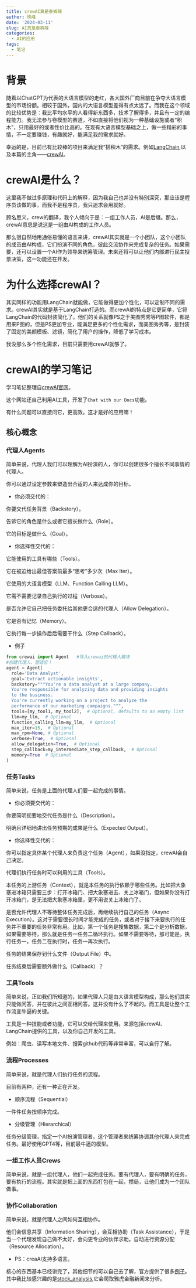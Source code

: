 ```yaml
---
title: crewAI真是泰裤辣
author: 珠峰
date: '2024-03-11'
slug: AI真是泰裤辣
categories:
  - AI的应用
tags:
  - 笔记
---
```


# 背景

随着以ChatGPT为代表的大语言模型的走红，各大国外厂商目前在争夺大语言模型的市场份额。相较于国外，国内的大语言模型差得有点太远了。而我在这个领域的比较优势是：我比平均水平的人看得新东西多，技术了解得多，并且有一定的编程能力。我无法参与卷模型的赛道，不如直接将他们视为一种基础设施或者“积木”，只用最好的或者性价比高的。在现有大语言模型基础之上，做一些精彩的事情，不一定要赚钱，有趣就好，能满足我的需求就好。

幸运的是，目前已有比较棒的项目来满足我“搭积木”的需求。例如[LangChain](https://www.langchain.com/),以及本篇的主角——[crewAI](https://www.crewai.com/)。

# crewAI是什么？

这里我不做过多原理和代码上的解释，因为我自己也并没有特别深究，那应该是程序员该做的事，而我不是程序员，我只追求会用就好。

顾名思义，crew的翻译，我个人倾向于是：一组工作人员，AI是后缀。那么，crewAI意思是说这是一组由AI构成的工作人员。

那么很自然地用通俗易懂的语言来讲，crewAI其实就是一个小团队，这个小团队的成员由AI构成，它们扮演不同的角色，彼此交流协作来完成复杂的任务。如果需要，还可以设置一个AI作为领导来统筹管理。未来还将可以让他们内部进行民主投票决策，这一功能还在开发。

# 为什么选择crewAI？

其实同样的功能用LangChain就能做，它能做得更加个性化，可以定制不同的需求。crewAI其实就是基于LangChain打造的。而crewAI的特点是它更简单，它将LangChain的代码封装简化了。他们的关系就像PS之于美图秀秀等P图软件，都是用来P图的，但是PS更加专业，能满足更多的个性化需求，而美图秀秀等，是封装了固定的美颜模板、滤镜，简化了用户的操作，降低了学习成本。

我没那么多个性化需求，目前只需要用crewAI就够了。

# crewAI的学习笔记

学习笔记整理自[crewAI官网](https://www.crewai.com/)。

这个网站还自己利用AI工具，开发了`Chat with our Docs`功能。

有什么问题可以直接问它，更高效。这才是好的应用嘛！

## 核心概念

### 代理人Agents

简单来说，代理人我们可以理解为AI扮演的人，你可以创建很多个擅长不同事情的代理人。

你可以通过设定参数来塑造出合适的人来达成你的目标。

* 你必须交代的：

你要交代任务背景（Backstory）。

告诉它的角色是什么或者它擅长做什么（Role）。

它的目标是做什么（Goal）。

* 你选择性交代的：

它能使用的工具有哪些（Tools）。

它在被迫给出最佳答案前最多“思考”多少次（Max Iter）。

它使用的大语言模型（LLM、Function Calling LLM）。

它需不需要记录自己执行的过程（Verbose）。

是否允许它自己把任务委托给其他更合适的代理人（Allow Delegation）。

它是否有记忆（Memory）。

它执行每一步操作后后需要干什么（Step Callback）。

* 例子

```python
from crewai import Agent   #导入crewai的代理人模块
#创建代理人、塑造它！
agent = Agent(
  role='Data Analyst',
  goal='Extract actionable insights',
  backstory="""You're a data analyst at a large company.
  You're responsible for analyzing data and providing insights
  to the business.
  You're currently working on a project to analyze the
  performance of our marketing campaigns.""",
  tools=[my_tool1, my_tool2],  # Optional, defaults to an empty list
  llm=my_llm,  # Optional
  function_calling_llm=my_llm,  # Optional
  max_iter=15,  # Optional
  max_rpm=None, # Optional
  verbose=True,  # Optional
  allow_delegation=True,  # Optional
  step_callback=my_intermediate_step_callback,  # Optional
  memory=True  # Optional
)
```

### 任务Tasks

简单来说，任务是上面的代理人们要一起完成的事情。

* 你必须要交代的：

你要简明扼要地交代任务是什么（Description）。

明确且详细地讲出任务预期的成果是什么（Expected Output）。

* 你选择性交代的：

你可以指定具体某个代理人来负责这个任务（Agent），如果没指定，crewAI会自己决定。

代理们执行任务时可以利用的工具（Tools）。

本任务的上游任务（Context），就是本任务的执行依赖于哪些任务。比如把大象塞进冰箱只需要三步：打开冰箱门、把大象塞进去、关上冰箱门，但如果你没有打开冰箱门，是无法把大象塞冰箱里，更不用说关上冰箱门了。

是否允许代理人不等待整体任务完成后，再继续执行自己的任务（Async Execution）。这对于需要很长时间才能完成的任务，或者对于接下来要执行的任务并不重要的任务非常有用。比如，第一个任务是搜集数据，第二个是分析数据，如果需要等待，那么就是任务一任务二循环执行。如果不需要等待，那可能是，执行任务一，任务二在执行时，任务一再次执行。

任务的结果保存到什么文件（Output File）中。

任务结束后需要额外做什么（Callback）？

### 工具Tools

简单来说，正如我们所知道的，如果代理人只是由大语言模型构成，那么他们其实只能做问答，并在彼此之间互相问答。这并没有什么了不起的。而工具是让整个工作流变牛逼的关键。

工具是一种技能或者功能，它可以交给代理来使用。来源包括crewAI、LangChain提供的工具，以及你自己开发的工具。

例如：爬虫、读写本地文件、搜索github代码等非常丰富，可以自行了解。

### 流程Processes

简单来说，就是代理人们执行任务的流程。

目前有两种，还有一种正在开发。

* 顺序流程（Sequential）

一件件任务按顺序完成。

* 分级管理（Hierarchical）

任务分级管理，指定一个AI扮演管理者，这个管理者来统筹协调其他代理人来完成任务。最好使用GPT4等，目前最牛逼的模型。

### 一组工作人员Crews

简单来说，就是一组代理人，他们一起完成任务。要有代理人，要有明确的任务，要有执行的流程。其实就是把上面的东西打包在一起，攒局，让他们成为一个团队做事。

### 协作Collaboration

简单来说，就是代理人之间如何互相协作。

他们会信息共享（Information Sharing），会互相协助（Task Assistance），于是当一个代理发现自己做不太好，会向更专业的伙伴求助。自动进行资源分配（Resource Allocation）。

* PS：creaAI支持多语言。

核心的东西基本已经讲完了，其他细节的可以自己去了解，官方提供了很多[例子](https://github.com/joaomdmoura/crewAI-examples/tree/main)。其中我比较感兴趣的是[stock_analysis](https://github.com/joaomdmoura/crewAI-examples/tree/main/stock_analysis),它会爬取雅虎金融新闻来分析。









